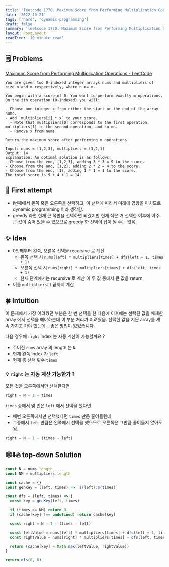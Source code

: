 ```yaml
---
title: 'leetcode 1770. Maximum Score from Performing Multiplication Operations | hard | dynamic-programming | javascript'
date: '2022-10-21'
tags: ['hard', 'dynamic-programming']
draft: false
summary: 'leetcode 1770. Maximum Score from Performing Multiplication Operations | hard | dynamic-programming | javascript'
layout: PostLayout
readTime: '10 minute read'
---
```


## 🗒️ Problems

[Maximum Score from Performing Multiplication Operations - LeetCode](https://leetcode.com/problems/maximum-score-from-performing-multiplication-operations/)

```
You are given two 0-indexed integer arrays nums and multipliers of size n and m respectively, where n >= m.

You begin with a score of 0. You want to perform exactly m operations. On the ith operation (0-indexed) you will:

- Choose one integer x from either the start or the end of the array nums.
- Add `multipliers[i] * x` to your score.
  - Note that multipliers[0] corresponds to the first operation, multipliers[1] to the second operation, and so on.
  - Remove x from nums.

Return the maximum score after performing m operations.
```

```
Input: nums = [1,2,3], multipliers = [3,2,1]
Output: 14
Explanation: An optimal solution is as follows:
- Choose from the end, [1,2,3], adding 3 * 3 = 9 to the score.
- Choose from the end, [1,2], adding 2 * 2 = 4 to the score.
- Choose from the end, [1], adding 1 * 1 = 1 to the score.
The total score is 9 + 4 + 1 = 14.
```

## 🤔 First attempt

- i번째에서 왼쪽 혹은 오른쪽을 선택하고, 이 선택에 따라서 미래에 영향을 미치므로 dynamic programming 이라 생각함.
- greedy 라면 현재 큰 쪽만을 선택하면 되겠지만 현재 작은 거 선택한 이후에 아주 큰 값이 숨어 있을 수 있으므로 greedy 한 선택이 답이 될 수는 없음.

## ✨ Idea

- 0번째부터 왼쪽, 오른쪽 선택을 recursive 로 계산
  - 왼쪽 선택 시 `nums[left] * multipliers[times] + dfs(left + 1, times + 1)`
  - 오른쪽 선택 시 `nums[right] * multipliers[times] + dfs(left, times + 1)`
  - 현재 단계에서는 recursive 로 계산 이 두 값 중에서 큰 값을 return
- 이를 `multipliers[]` 끝까지 계산

## 🍀 Intuition

이 문제에서 가장 어려웠던 부분은 한 번 선택을 한 다음에 이후에는 선택된 값을 배제한 array 에서 선택을 해야하는데 이 부분 처리가 어려웠음. 선택한 값을 지운 array를 계속 가지고 가야 했는데... 좋은 방법이 있었습니다.

다음 경우에 `right` index 는 자동 계산이 가능할까요 ?

- 주어진 `nums` array 의 length 는 `N`.
- 현재 왼쪽 index 가 `left`
- 현재 총 선택 횟수 `times`

### 💡 `right` 는 자동 계산 가능한가 ?

모든 것을 오른쪽에서만 선택한다면

```javascript
right = N - 1 - times
```

`times` 중에서 몇 번은 `left` 에서 선택을 했다면

- 매번 오른쪽에서만 선택했다면 `times` 만큼 줄어들텐데
- 그중에서 `left` 만큼은 왼쪽에서 선택을 했으므로 오른쪽은 그만큼 줄어들지 않아도 됨.

```javascript
right = N - 1 - (times - left)
```

## 🕸️⬇️🔥 top-down Solution

```javascript
const N = nums.length
const NM = multipliers.length

const cache = {}
const genKey = (left, times) => `${left}:${times}`

const dfs = (left, times) => {
  const key = genKey(left, times)

  if (times >= NM) return 0
  if (cache[key] !== undefined) return cache[key]

  const right = N - 1 - (times - left)

  const leftValue = nums[left] * multipliers[times] + dfs(left + 1, times + 1)
  const rightValue = nums[right] * multipliers[times] + dfs(left, times + 1)

  return (cache[key] = Math.max(leftValue, rightValue))
}

return dfs(0, 0)
```
